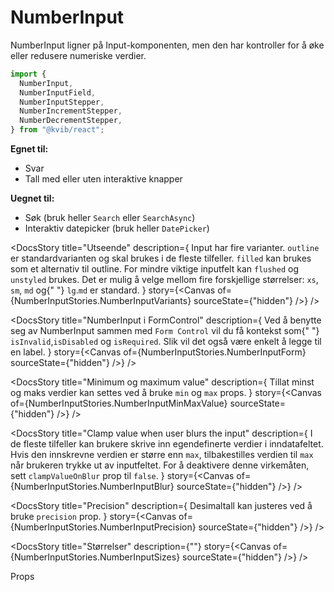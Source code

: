 
<Meta of={NumberInputStories} />

<DocsContainer>

# NumberInput

NumberInput ligner på Input-komponenten, men den har kontroller for å øke eller redusere numeriske verdier.

```jsx
import {
  NumberInput,
  NumberInputField,
  NumberInputStepper,
  NumberIncrementStepper,
  NumberDecrementStepper,
} from "@kvib/react";
```

**Egnet til:**

- Svar
- Tall med eller uten interaktive knapper

**Uegnet til:**

- Søk (bruk heller `Search` eller `SearchAsync`)
- Interaktiv datepicker (bruk heller `DatePicker`)

<Feedback component="NumberInput" />

<DocsStory
  title="Utseende"
  description={
    <Box>
      <Text>
        Input har fire varianter. <Code>outline</Code> er standardvarianten og skal brukes i de fleste tilfeller.
        <Code>filled</Code> kan brukes som et alternativ til outline. For mindre viktige inputfelt kan
        <Code>flushed</Code> og
        <Code>unstyled</Code> brukes.
      </Text>
      <Text>
        Det er mulig å velge mellom fire forskjellige størrelser: <Code>xs</Code>, <Code>sm</Code>, <Code>md</Code> og{" "}
        <Code>lg</Code>.<Code>md</Code> er standard.
      </Text>
    </Box>
  }
  story={<Canvas of={NumberInputStories.NumberInputVariants} sourceState={"hidden"} />}
/>

<DocsStory
  title="NumberInput i FormControl"
  description={
    <Text>
      Ved å benytte seg av NumberInput sammen med <Code>Form Control</Code> vil du få kontekst som{" "}
      <Code>isInvalid</Code>,<Code>isDisabled</Code> og
      <Code>isRequired</Code>. Slik vil det også være enkelt å legge til en label.
    </Text>
  }
  story={<Canvas of={NumberInputStories.NumberInputForm} sourceState={"hidden"} />}
/>

<DocsStory
  title="Minimum og maximum value"
  description={
    <Text>
      Tillat minst og maks verdier kan settes ved å bruke <Code>min</Code> og <Code>max</Code> props.
    </Text>
  }
  story={<Canvas of={NumberInputStories.NumberInputMinMaxValue} sourceState={"hidden"} />}
/>

<DocsStory
  title="Clamp value when user blurs the input"
  description={
    <Text>
      I de fleste tilfeller kan brukere skrive inn egendefinerte verdier i inndatafeltet. Hvis den innskrevne verdien er
      større enn <code>max</code>, tilbakestilles verdien til <code>max</code> når brukeren trykke ut av inputfeltet.
      For å deaktivere denne virkemåten, sett <code>clampValueOnBlur</code> prop til <code>false</code>.
    </Text>
  }
  story={<Canvas of={NumberInputStories.NumberInputBlur} sourceState={"hidden"} />}
/>

<DocsStory
  title="Precision"
  description={
    <Text>
      Desimaltall kan justeres ved å bruke <Code>precision</Code> prop.
    </Text>
  }
  story={<Canvas of={NumberInputStories.NumberInputPrecision} sourceState={"hidden"} />}
/>

<DocsStory
  title="Størrelser"
  description={""}
  story={<Canvas of={NumberInputStories.NumberInputSizes} sourceState={"hidden"} />}
/>

<DocsHeading>Props</DocsHeading>
<Canvas of={NumberInputStories.NumberInput} />
<Controls of={NumberInputStories.NumberInput} />

</DocsContainer>
